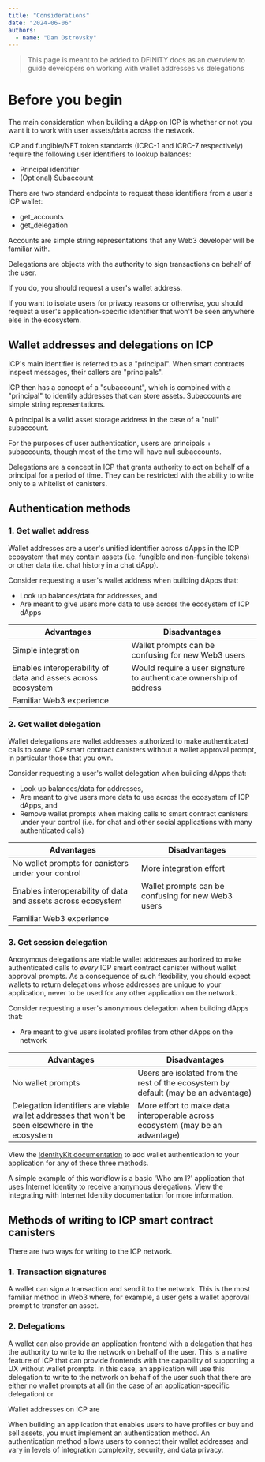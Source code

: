 ```yaml
---
title: "Considerations"
date: "2024-06-06"
authors:
  - name: "Dan Ostrovsky"
---
```


> This page is meant to be added to DFINITY docs as an overview to guide developers on working with
> wallet addresses vs delegations

# Before you begin

The main consideration when building a dApp on ICP is whether or not you want it to work with user
assets/data across the network.

ICP and fungible/NFT token standards (ICRC-1 and ICRC-7 respectively) require the following user identifiers
to lookup balances:
- Principal identifier
- (Optional) Subaccount

There are two standard endpoints to request these identifiers from a user's ICP wallet:
- get_accounts
- get_delegation

Accounts are simple string representations that any Web3 developer will be familiar with.

Delegations are objects with the authority to sign transactions on behalf of the user.

If you do, you should request a user's wallet address.

If you want to isolate users for privacy reasons or otherwise, you should request a user's
application-specific identifier that won't be seen anywhere else in the ecosystem.

## Wallet addresses and delegations on ICP

ICP's main identifier is referred to as a "principal". When smart contracts inspect messages, their
callers are "principals".

ICP then has a concept of a "subaccount", which is combined with a "principal" to identify addresses
that can store assets. Subaccounts are simple string representations.

A principal is a valid asset storage address in the case of a "null" subaccount.

For the purposes of user authentication, users are principals + subaccounts, though most of the time
will have null subaccounts.

Delegations are a concept in ICP that grants authority to act on behalf of a principal for a period
of time. They can be restricted with the ability to write only to a whitelist of canisters.

## Authentication methods

### 1. Get wallet address

Wallet addresses are a user's unified identifier across dApps in the ICP ecosystem that may contain
assets (i.e. fungible and non-fungible tokens) or other data (i.e. chat history in a chat dApp).

Consider requesting a user's wallet address when building dApps that:

- Look up balances/data for addresses, and
- Are meant to give users more data to use across the ecosystem of ICP dApps

| Advantages                                                   | Disadvantages                                                       |
| ------------------------------------------------------------ | ------------------------------------------------------------------- |
| Simple integration                                           | Wallet prompts can be confusing for new Web3 users                  |
| Enables interoperability of data and assets across ecosystem | Would require a user signature to authenticate ownership of address |
| Familiar Web3 experience                                     |                                                                     |

### 2. Get wallet delegation

Wallet delegations are wallet addresses authorized to make authenticated calls to _some_ ICP smart
contract canisters without a wallet approval prompt, in particular those that you own.

Consider requesting a user's wallet delegation when building dApps that:

- Look up balances/data for addresses,
- Are meant to give users more data to use across the ecosystem of ICP dApps, and
- Remove wallet prompts when making calls to smart contract canisters under your control (i.e. for
  chat and other social applications with many authenticated calls)

| Advantages                                                   | Disadvantages                                      |
| ------------------------------------------------------------ | -------------------------------------------------- |
| No wallet prompts for canisters under your control           | More integration effort                            |
| Enables interoperability of data and assets across ecosystem | Wallet prompts can be confusing for new Web3 users |
| Familiar Web3 experience                                     |                                                    |

### 3. Get session delegation

Anonymous delegations are viable wallet addresses authorized to make authenticated calls to _every_
ICP smart contract canister without wallet approval prompts. As a consequence of such flexibility,
you should expect wallets to return delegations whose addresses are unique to your application,
never to be used for any other application on the network.

Consider requesting a user's anonymous delegation when building dApps that:

- Are meant to give users isolated profiles from other dApps on the network

| Advantages                                                                                       | Disadvantages                                                                      |
| ------------------------------------------------------------------------------------------------ | ---------------------------------------------------------------------------------- |
| No wallet prompts                                                                                | Users are isolated from the rest of the ecosystem by default (may be an advantage) |
| Delegation identifiers are viable wallet addresses that won't be seen elsewhere in the ecosystem | More effort to make data interoperable across ecosystem (may be an advantage)      |

View the [IdentityKit documentation]() to add wallet authentication to your application for any of
these three methods.

A simple example of this workflow is a basic 'Who am I?' application that uses Internet Identity to
receive anonymous delegations. View the integrating with Internet Identity documentation for more
information.

## Methods of writing to ICP smart contract canisters

There are two ways for writing to the ICP network.

### 1. Transaction signatures

A wallet can sign a transaction and send it to the network. This is the most familiar method in Web3
where, for example, a user gets a wallet approval prompt to transfer an asset.

### 2. Delegations

A wallet can also provide an application frontend with a delagation that has the authority to write
to the network on behalf of the user. This is a native feature of ICP that can provide frontends
with the capability of supporting a UX without wallet prompts. In this case, an application will use
this delegation to write to the network on behalf of the user such that there are either no wallet
prompts at all (in the case of an application-specific delegation) or

Wallet addresses on ICP are

When building an application that enables users to have profiles or buy and sell assets, you must
implement an authentication method. An authentication method allows users to connect their wallet
addresses and vary in levels of integration complexity, security, and data privacy.
